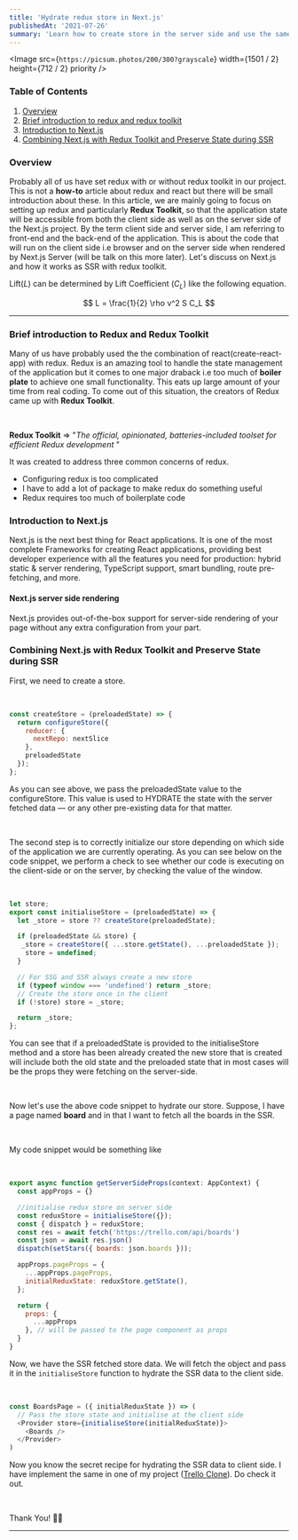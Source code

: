 ```yaml
---
title: 'Hydrate redux store in Next.js'
publishedAt: '2021-07-26'
summary: 'Learn how to create store in the server side and use the same store on the client'
---
```


<Image src={`https://picsum.photos/200/300?grayscale`} width={1501 / 2} height={712 / 2} priority />

### Table of Contents

1. [Overview](/blogs/hydrate-redux-state-in-nextjs#overview)
2. [Brief introduction to redux and redux toolkit](/blogs/hydrate-redux-state-in-nextjs#brief-introduction-to-redux-and-redux-toolkit)
3. [Introduction to Next.js](/blogs/hydrate-redux-state-in-nextjs#introduction-to-nextjs)
4. [Combining Next.js with Redux Toolkit and Preserve State during SSR](/blogs/hydrate-redux-state-in-nextjs#combining-nextjs-with-redux-toolkit-and-preserve-state-during-ssr)

### Overview

Probably all of us have set redux with or without redux toolkit in our project. This is not a **how-to** article
about redux and react but there will be small introduction about these. In this article, we are mainly going to focus
on setting up redux and particularly **Redux Toolkit**, so that the application state will be accessible from both the
client side as well as on the server side of the Next.js project. By the term client side and server side, I am referring to
front-end and the back-end of the application. This is about the code that will run on the client side i.e browser and on the server
side when rendered by Next.js Server (will be talk on this more later). Let's discuss on Next.js and how it works as SSR with redux toolkit.

Lift($L$) can be determined by Lift Coefficient ($C_L$) like the following equation.

$$
L = \frac{1}{2} \rho v^2 S C_L
$$

---

### Brief introduction to Redux and Redux Toolkit

Many of us have probably used the the combination of react(create-react-app) with redux. Redux is an amazing tool to
handle the state management of the application but it comes to one major draback i.e too much of **boiler plate** to achieve
one small functionality. This eats up large amount of your time from real coding. To come out of this situation, the creators
of Redux came up with **Redux Toolkit**.

<br />

**Redux Toolkit** => "_The official, opinionated, batteries-included toolset for efficient Redux development_ "

It was created to address three common concerns of redux.

- Configuring redux is too complicated
- I have to add a lot of package to make redux do something useful
- Redux requires too much of boilerplate code

### Introduction to Next.js

Next.js is the next best thing for React applications. It is one of the most complete Frameworks
for creating React applications, providing best developer experience with all the features you need
for production: hybrid static & server rendering, TypeScript support, smart bundling, route pre-fetching,
and more.

#### Next.js server side rendering

Next.js provides out-of-the-box support for server-side rendering of your page without any extra configuration
from your part.

### Combining Next.js with Redux Toolkit and Preserve State during SSR

First, we need to create a store.

<br />

```js:store.js
const createStore = (preloadedState) => {
  return configureStore({
    reducer: {
      nextRepo: nextSlice
    },
    preloadedState
  });
};
```

As you can see above, we pass the preloadedState value to the configureStore. This value is used
to HYDRATE the state with the server fetched data — or any other pre-existing data for that matter.

<br />

The second step is to correctly initialize our store depending on which side of the application
we are currently operating. As you can see below on the code snippet, we perform a check to see
whether our code is executing on the client-side or on the server, by checking the value of the window.

<br />

```js:initialize-store.js
let store;
export const initialiseStore = (preloadedState) => {
  let _store = store ?? createStore(preloadedState);

  if (preloadedState && store) {
   _store = createStore({ ...store.getState(), ...preloadedState });
    store = undefined;
  }

  // For SSG and SSR always create a new store
  if (typeof window === 'undefined') return _store;
  // Create the store once in the client
  if (!store) store = _store;

  return _store;
};
```

You can see that if a preloadedState is provided to the initialiseStore method and a store has been
already created the new store that is created will include both the old state and the preloaded state
that in most cases will be the props they were fetching on the server-side.

<br />

Now let's use the above code snippet to hydrate our store. Suppose, I have a page named **board** and
in that I want to fetch all the boards in the SSR.

<br />

My code snippet would be something like

<br />

```js:boards.js
export async function getServerSideProps(context: AppContext) {
  const appProps = {}

  //initialise redux store on server side
  const reduxStore = initialiseStore({});
  const { dispatch } = reduxStore;
  const res = await fetch('https://trello.com/api/boards')
  const json = await res.json()
  dispatch(setStars({ boards: json.boards }));

  appProps.pageProps = {
    ...appProps.pageProps,
    initialReduxState: reduxStore.getState(),
  };

  return {
    props: {
      ...appProps
    }, // will be passed to the page component as props
  }
}
```

Now, we have the SSR fetched store data. We will fetch the object and pass it in the `initialiseStore` function to hydrate
the SSR data to the client side.

<br />

```js:boards-page.js
const BoardsPage = ({ initialReduxState }) => (
  // Pass the store state and initialise at the client side
  <Provider store={initialiseStore(initialReduxState)}>
    <Boards />
  </Provider>
)
```

Now you know the secret recipe for hydrating the SSR data to client side.
I have implement the same in one of my project ([Trello Clone](https://github.com/knowankit/trello-clone)).
Do check it out.

<br />

Thank You! 👋🏻

---
